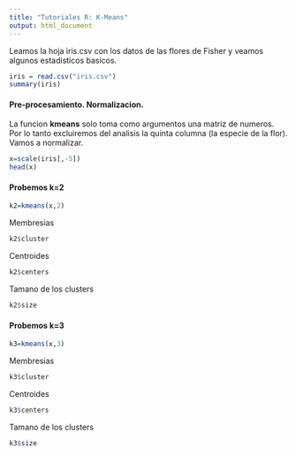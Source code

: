 ```yaml
---
title: "Tutoriales R: K-Means"
output: html_document
---
```


Leamos la hoja iris.csv con los datos de las flores de Fisher y veamos algunos estadisticos basicos. 

```r
iris = read.csv("iris.csv")
summary(iris)
```

#### Pre-procesamiento. Normalizacion.

La funcion **kmeans** solo toma como argumentos una matriz de numeros. Por lo tanto excluiremos del analisis la quinta columna (la especie de la flor). Vamos a normalizar. 

```r
x=scale(iris[,-5])
head(x)
```
#### Probemos k=2
```r
k2=kmeans(x,2)
```
Membresias
```r
k2$cluster
```
Centroides
```r
k2$centers
```
Tamano de los clusters
```r
k2$size
```
#### Probemos k=3
```r
k3=kmeans(x,3)
```
Membresias
```r
k3$cluster
```
Centroides
```r
k3$centers
```
Tamano de los clusters
```r
k3$size
```
